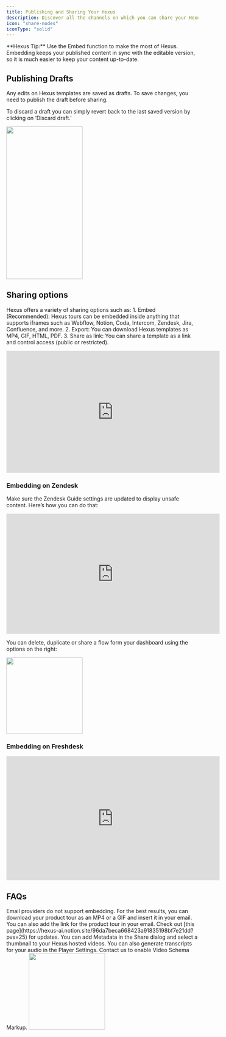 ```yaml
---
title: Publishing and Sharing Your Hexus
description: Discover all the channels on which you can share your Hexus and engage customers.
icon: "share-nodes"
iconType: "solid"
---
```


<Tip>
  **Hexus Tip:** Use the Embed function to make the most of Hexus. Embedding keeps your published content in sync with the editable version, so it is much easier to keep your content up-to-date.
</Tip>

## Publishing Drafts
Any edits on Hexus templates are saved as drafts. To save changes, you need to publish the draft before sharing. 

To discard a draft you can simply revert back to the last saved version by clicking on ‘Discard draft.’

<img height="400" width="200" src="/images/Hexus_publishing_drafts.webp" />

## Sharing options
Hexus offers a variety of sharing options such as:
    1. Embed (Recommended): Hexus tours can be embedded inside anything that supports iframes such as Webflow, Notion, Coda, Intercom, Zendesk, Jira, Confluence, and more.
    2. Export: You can download Hexus templates as MP4, GIF, HTML, PDF.
    3. Share as link: You can share a template as a link and control access (public or restricted).

<iframe
  width="560"
  height="320"
  src="https://app.usehexus.com/embed/7000c7ba-dc21-4bf0-8d19-d134dff1847b"
  title="Hexus Sharing Options"
  frameborder="0"
  allow="accelerometer; autoplay; clipboard-write; encrypted-media; gyroscope; picture-in-picture"
  allowfullscreen
></iframe>

### Embedding on Zendesk
Make sure the Zendesk Guide settings are updated to display unsafe content. Here’s how you can do that:

<iframe
  width="560"
  height="315"
  src="https://app.usehexus.com/embed/10de76a8-d2d1-4264-95d6-f3ac1110844d"
  title="Embedding Hexus on Zendesk"
  frameborder="0"
  allow="accelerometer; autoplay; clipboard-write; encrypted-media; gyroscope; picture-in-picture"
  allowfullscreen
></iframe>

You can delete, duplicate or share a flow form your dashboard using the options on the right:

<img height="200" src="/images/deleting_duplicating_hexus_file.webp" />

### Embedding on Freshdesk
<iframe
  width="560"
  height="325"
  src="https://app.usehexus.com/embed/921b3e9c-e503-4add-99b1-6e573e936c59"
  title="Embedding Hexus on Freshdesk"
  frameborder="0"
  allow="accelerometer; autoplay; clipboard-write; encrypted-media; gyroscope; picture-in-picture"
  allowfullscreen
></iframe>

## FAQs
<AccordionGroup>
  <Accordion title="Can I embed a product tour in an email?">
    Email providers do not support embedding. For the best results, you can download your product tour as an MP4 or a GIF and insert it in your email. You can also add the link for the product tour in your email. Check out [this page](https://hexus-ai.notion.site/96da7beca668423a91835198bf7e21dd?pvs=25) for updates. 

  </Accordion>

  <Accordion title="Are Hexus videos SEO friendly?">
    You can add Metadata in the Share dialog and select a thumbnail to your Hexus hosted videos. You can also generate transcripts for your audio in the Player Settings. Contact us to enable Video Schema Markup.
    <img height="200" src="/images/adding_metadata_to_hexus_flow.webp" /> 
  </Accordion>
</AccordionGroup>